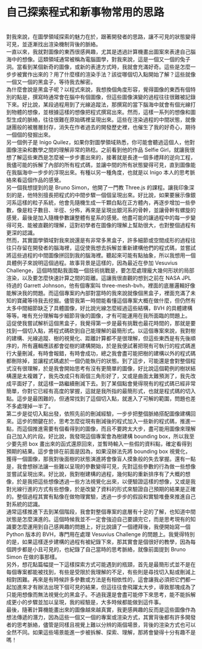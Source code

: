 # 自己探索程式和新事物常用的思路

<br />
對我來說，在圖學領域探索的魅力在於，跟著開發者的思路，讓不可見的狀態變得可見，並逐漸找出渲染機制背後的脈絡。

<br />
一直以來，我就對圖像的東西很感興趣，尤其是透過計算機畫出圖案來表達自己腦海中的想像。這類領域通常被稱為電腦圖學，對我來說，這是一個又一個的兔子洞。當看到某個新奇的圖像，或新的表達方式時，我就會充滿好奇。這些是怎麼一步步被實作出來的？用了什麼樣的渲染手法？該從哪個切入點開始了解？這些就像一個又一個的黑盒子，等待我去解密。
<br />
為什麼會說是黑盒子呢？以程式來說，我想換個角度形容，覺得圖像的東西有個特別的點是，撰寫時通常會在腦中有個圖像，但這些圖像演變的過程往往很難被記錄下來。好比說，某段過程用到了光線追蹤法，那撰寫的當下腦海中就會有個光線打到物體的想像，並根據這樣的想像把程式撰寫出來。然而，這樣一系列的想像和圖型生成的脈絡，往往很難在原始碼裡呈現出來。這些在渲染過程的中間狀態，就像謎團般的被層層封存，消失在作者過去的開發歷史裡，也催生了我的好奇心，期待一個個的發掘出來。
<br />
另一個例子是 Inigo Quilez，如果你對圖學領域熟悉，你可能會聽過這個人，他對圖像渲染和數學之間的理解非常的熟稔。之前看到他的作品
Selfie Girl，就讓我很想了解這些東西是怎麼被一步步畫出來的，接著就是長達一個多禮拜的逆向工程，我儘可能的拆解了內部的所有程式碼，並讓中間的所有狀態變得可見，直到圖像能在我腦海中一步步的浮現出來。有種以另一種角度，也就是以
Inigo 本人的思考脈絡來看這個作品的感覺。
<br />
另一個我想提到的是 Bruno Simon，他開了一門教 Three.js 的課程。讓我印象深刻的是，他特別擅長把程式的中間步驟一個個呈現出來。好比說，如果要展示像銀河系這樣的粒子系統，他會先隨機生成一千顆白點在正方體內，再逐步增加一些參數，像是粒子數目、半徑、分佈，再來是呈現出銀河系的骨幹，並讓骨幹有螺旋的感覺，最後是加入隨機參數讓整體有星系的感覺。他盡可能的讓過程中的每一步變得可見、能被直觀的理解，這對初學者在圖像的理解上幫助很大，也對整個過程有更深的認識。
<br />
然而，其實圖學領域對我來說還是有非常多黑盒子，許多細節或空間成形的過程往往只存留在開發者的腦海裡，這促使我想去拆解並重新建構他們的程式碼，並嘗試將這些過程的中間圖像拼回到我的腦海裡。聽起來可能有點抽象，所以我想用一個具體例子來說明這個過程。故事背景是這樣的，因為最近在參加
Vesuvius Challenge，這個時間點我面臨一個技術挑戰是，要怎麼處理龐大幾何形狀的局部渲染，以及要怎麼快速計算之間的距離。這讓我很直觀的想到之前在
NASA JPL 待過的 Garrett Johnson，他有個專案叫 three-mesh-bvh，裡面的底層邏輯好像能解決我的問題。而這個專案的內部對當時的我來說就像個黑盒子，裡面充滿了未知的寶藏等待我去挖掘。儘管我第一時間能看懂這個專案大概在做什麼，但仍然有太多中間細節缺乏了具體圖像，好比說光線怎麼經過這些結構，BVH
的具體建構等等。唯有充分理解每步細節背後的圖像，才有可能運用在我所面臨的問題上。
<br />
這促使我嘗試解析這個黑盒子，我覺得第一步是最有挑戰也最花時間的，那就是要找到一個切入點，將程式碼砍到自己能理解的最簡形式。以這個專案來說，我對樹的建構、光線追蹤、樹的視覺化、距離計算都不是很理解，但這些東西是有先後順序的，所有邏輯應該都會從樹的建構開始，於是我便試著把現有可執行的程式碼進行大量刪減，有時會報錯，有時會成功，總之我會盡可能把樹的建構以外的程式碼都刪除掉，並讓程式碼處於一個仍能執行的狀態。到了這步，可能還是會對整個程式沒有很理解，於是我會開始思考有沒有更簡單的圖像，好比說這個範例的樹狀結構還是太複雜了，我先改成只有兩個三角形好了，又或是曲面太難預測了，我先改成平面好了，就這樣一路繼續刪減下去。到了某個點會覺得現有的程式碼已經非常簡單，你對它已經有高度的掌握，這就是我所指的最簡形式，也就是程式碼的切入點。這步是最困難的，但通常找到了這個切入點，就進入了可解的範圍，問題也差不多處理掉一半了。
<br />
第二步是從切入點出發，依照先前的刪減經驗，一步步把整個脈絡搭配圖像建構回來。這步的關鍵在於，思考怎麼從現有刪減後的程式加入一些新的程式碼，推進一點，而這個推進需要有個看得到的圖像，而且不要跨太大步，盡可能用圖像來理解自己加入的片段。好比說，我發現這個專案會為樹建構
bounding box，所以我至少要先把 box 畫出來的函式還原回來，並暫時輸入一些假的資料點，確定看得到預期的結果。這步會排在前面是因為，如果沒辦法先將
bounding box 視覺化，獲得一個圖像，那我對後面樹的狀態演進將會像盲人摸象般的失去掌握。還有一點是，我會想辦法讓一些難以呈現的參數變得可見，先對這些參數的行為做一些想像並嘗試呈現出來。好比說，我對樹建構的過程，幾何點的重新排序有了大概的想像，於是我把這些想像透過一些方法視覺化出來，以便驗證這樣的想像，又或是我對光線行進的方式有些想像，於是改變了資料的形式來驗證自己預期的結果是正確的。整個過程其實有點像在做物理實驗，透過一步步的假設和實驗堆疊來推進自己對系統的認識。
<br />
通常這樣推進下去到某個階段，我會對整個專案的底層有十足的了解，也知道中間狀態是怎麼演進的。這個時候我並不一定會強迫自己要讀完它，而是思考現有的知識要怎麼運用到自己感興趣的問題上，好比說讀了一個禮拜後，我便開始寫一個
Python 版本的 BVH，專門用在處理 Vesuvius Challenge 的問題上。我覺得特別的是，如果這樣逐步建構的過程有被紀錄下來，那其實會是個很好的教學，因為每個跨步都是小且可見的，也紀錄了自己當時的思考脈絡，就像前面提到
Bruno Simon 在做的事那樣。
<br />
另外，想花點篇幅提一下這樣探索方式可能遇到的瓶頸，首先是最簡形式並不是在每個專案都能被找到，有些是受限於我理解的不足，有些則是尋找切入點或刪減上相對困難。再來是有時候許多參數或方法是有相依性的，這會讓我必須把它們都一起加進來才有辦法出現下個可見的結果，但這往往會飛躍太大步，導致那塊成為了只能用想像而無法視覺化的黑盒子。不過我還是會盡可能停下來思考，能不能拆解成更小的步驟並加以呈現，我的經驗是，大多時候都能做到這件事。
<br />
最後，隨著計算機能畫出來的圖像越來越真實，我更感興趣的反而是這些圖像作為想法傳遞的潛力，因為這些一個又一個的專案或渲染方式，其實背後都有許多開發者的思考脈絡，儘管是同樣且視覺上難以分辨的兩個場景，背後的渲染方式也可以全然不同。如果這些場景能進一步被拆解、探索、理解，那將會變得十分有趣不是嗎！

